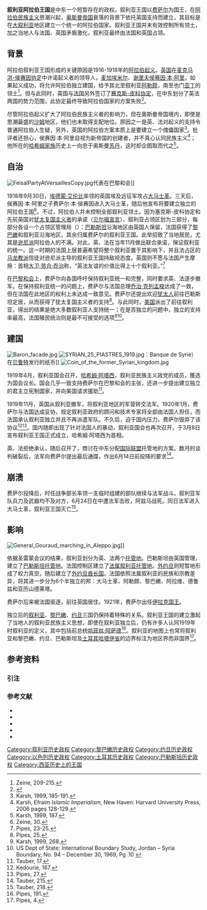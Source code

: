 {{Infobox former country
|conventional_long_name = 叙利亚阿拉伯王国
|native_name = {{lang|ar|المملكة العربية السورية}}<br />''{{transl|ar|al-Mamlakah al-‘Arabīyah as-Sūrīyah}}''
|common_name = 叙利亚
|
|image_flag = Flag of Kingdom of Syria (1920-03-08 to 1920-07-24).svg
|image_coat = Emblem of the Arab Kingdom of Syria (1920).svg
|image_map = FEisalKingdom.png
|
|continent = 亚洲
|region = 中东
|country = 
|government_type = 君主立宪制
|life_span = 1920
|
|era = 
|event_start = [[费萨尔·本·侯赛因|费萨尔]]加冕
|date_start = 3月8日
|year_start = 1920年
|event1 = {{le|梅萨伦战役|Battle of Maysalun}}
|date_event1 = 1920年7月24日
|event_end = {{le|占领大马士革 (1920)|Siege of Damascus (1920)|法国占领大马士革}}
|date_end = 7月24日
|year_end = 1920年
|
|p1 = 奥斯曼帝国
|flag_p1 = Flag of the Ottoman Empire.svg
|s1 = 法属叙利亚托管地
|flag_s1 = Flag of the French Mandate of Syria (1920).svg
|s2 = 巴勒斯坦托管地
|flag_s2 = Palestine-Mandate-Ensign-1927-1948.svg
|s3 = 外约旦
|flag_s3 = Flag of the Emirate of Transjordan.svg
|
|capital = [[大马士革|大马士革]]
|common_languages = [[阿拉伯语|阿拉伯语]]
|title_leader = 国王
|leader1 = [[费萨尔·本·侯赛因|费萨尔]]
|title_deputy = 首相
|deputy1 = [[哈希姆·阿塔西|哈希姆·阿塔西]]
|legislature = [[叙利亚议会|叙利亚议会]]
|currency = [[叙利亚镑|叙利亚镑]]
|
|today = {{flag|Syria}}<br />{{flag|Lebanon}}<br />{{flag|Jordan}}<br />{{flag|Israel}}<br />{{flag|Turkey}}<br />{{flag|Palestine}}
}}
'''叙利亚阿拉伯王国'''是中东一个短暂存在的政权。叙利亚王国以[[费萨尔·本·侯赛因|费萨尔]]为国王，在[[阿拉伯民族主义|阿拉伯民族主义]]思潮兴起，[[奥斯曼帝国|奥斯曼帝国]]衰落的背景下依托英国支持而建立，其目标是在[[大叙利亚|大叙利亚]]地区建立一个统一的阿拉伯国家。叙利亚王国并未有效控制所有领土，加之当地人与法国、英国矛盾激化，叙利亚最终由法国和英国占领。

== 背景 ==
{{see also|阿拉伯起义}}

阿拉伯叙利亚王国形成的关键原因是1916-1918年的[[阿拉伯起义|阿拉伯起义]]。[[英国|英国]]在[[麦克马洪-侯赛因协定|麦克马洪-侯赛因协定]]中许诺起义者的领导人，[[麦加|麦加]][[埃米尔|埃米尔]]、[[麦加谢里夫|谢里夫]][[侯赛因·本·阿里|侯赛因·本·阿里]]，如果起义成功，将允许阿拉伯独立建国，给予其北至叙利亚[[阿勒颇|阿勒颇]]，南至也门[[亚丁|亚丁]]的领土<ref>Zeine, 209-215.</ref>。但与此同时，英国与[[法国|法国]]另外签订了[[赛克斯-皮科协定|赛克斯-皮科协定]]，在中东划分了英法两国的势力范围，此协定最终导致阿拉伯国家的方案失败<ref name="Fromkin2010">{{cite book|author=David Fromkin|title=''A Peace to End All Peace: The Fall of the Ottoman Empire and the Creation of the Modern Middle East''|url=https://archive.org/details/peacetoendallpea0000from_v2t3|date=2010|publisher=Henry Holt and Company|pages=[https://archive.org/details/peacetoendallpea0000from_v2t3/page/286 286]-288}}{{en}}</ref>。

尽管阿拉伯起义扩大了阿拉伯民族主义者的影响力，但在奥斯曼帝国境内，即使是思潮最盛的[[沙姆|沙姆]]地区，他们也未取得支配地位。原因之一是英、法对起义的支持令普通阿拉伯人生疑，另外，英国的阿拉伯方案本质上是要建立一个傀儡国家<ref>Karsh, 1999, 185-191.</ref>。批评者还担心，侯赛因·本·阿里自视为新帝国的创建者，并不真心认同民族主义<ref>Karsh, Efraim ''Islamic Imperialism'', New Haven: Harvard University Press, 2006 pages 128-129.{{en}}</ref>；他所在的[[哈希姆家族|哈希姆家族]]历史上一向忠于奥斯曼[[苏丹_(称谓)|苏丹]]，这时却企图取而代之<ref>Karsh, 1999, 187.</ref>。

== 自治 ==
[[File:FeisalPartyAtVersaillesCopy.jpg|thumb]]代表在巴黎和会]]

1918年9月30日，[[埃德蒙·艾伦比|埃德蒙·艾伦比]]率领的英国埃及远征军攻占[[大马士革|大马士革]]。三天后，侯赛因·本·阿里之子费萨尔·本·侯赛因进入大马士革，随后他宣布将要建立独立的阿拉伯王国<ref>Zeine, 30.</ref>。不过，阿拉伯人并未控制全部叙利亚领土。因为塞克斯-皮科协定和先前英国对[[犹太复国主义者|犹太复国主义者]]的承诺（[[贝尔福宣言|贝尔福宣言]]），叙利亚占领区划为三部分，每部分各设一个占领区管理局（{{le|OETA|Occupied Enemy Territory Administration}}）：[[巴勒斯坦|巴勒斯坦]]沿海地区由英国人保留，法国获得了[[黎巴嫩|黎巴嫩]]和叙利亚沿海地区，其余归属费萨尔的叙利亚王国。此举招致了当地居民，尤其是[[逊尼派|逊尼派]]阿拉伯人的不满。对此，英、法在当年11月做出联合承诺，保证叙利亚的统一。这一时期的法国上层普遍希望将整个叙利亚置于其影响下，并且法占区的[[马龙教派|马龙教派]]信徒对逊尼派主导的叙利亚王国持敌视态度。英国则不愿与法国产生摩擦：首相[[大卫·劳合·乔治|大卫·劳合·乔治]]称，“英法友谊的价值比得上十个叙利亚。”<ref>Pipes, 23-25.</ref>

在[[巴黎和会|巴黎和会]]上，费萨尔向各国呼吁保持叙利亚统一和完整，同时要求英、法逐步撤军。在保持叙利亚统一的问题上，费萨尔与法国总理[[乔治·克列孟梭|乔治·克列孟梭]]达成了一致，但在法国在此地区的权利上未达成一致意见。费萨尔还提出欢迎[[犹太人|犹太人]]前往巴勒斯坦定居，从而获得了犹太复国主义者的支持<ref>Pipes, 25.</ref>。与此同时，[[美国|美国]]派出了{{le|金-克莱恩观察团|King–Crane Commission}}前往叙利亚，得出的结果是绝大多数叙利亚人支持统一；在是否独立的问题中，独立的支持率最高，法国殖民统治则是最不可接受的选项<ref>Karsh, 1999, 268.</ref><ref>US Dept of State; International Boundary Study, Jordan – Syria Boundary, No. 94 – December 30, 1969, Pg .10 {{cite web |url=http://www.law.fsu.edu/library/collection/LimitsinSeas/IBS094.pdf |title=存档副本 |accessdate=2009-03-27  |deadurl=yes |archiveurl=https://web.archive.org/web/20090327062139/http://www.law.fsu.edu/library/collection/LimitsinSeas/IBS094.pdf |archivedate=2009-03-27 }}{{en}}</ref>。

== 建国 ==
[[File:Baron_facade.jpg|thumb]]
[[File:SYRIAN_25_PIASTRES_1919.jpg|thumb]]：Banque de Syrie）在[[贝鲁特|贝鲁特]]发行的纸币]]
[[File:Coin_of_the_former_Syrian_kingdom.jpg|thumb]]

1919年4月，叙利亚国会召开，[[哈希姆·阿塔西|哈希姆·阿塔西]]，叙利亚民族主义政党{{le|法塔特|Al-Fatat}}的成员，獲选为国会议长。国会几乎一致支持费萨尔在巴黎和会的主张，还进一步提出建立独立的君主立宪制国家，并向美国请求援助<ref>Tauber, 17.</ref>。

1919年11月，英国从叙利亚撤军，将叙利亚地区的军营转交法军。1920年1月，费萨尔与法国达成妥协，规定叙利亚政府的顾问和技术专家将全部由法国人担任，而法国承认叙利亚独立并且不再派遣军队。不久后，迫于国内压力，费萨尔毁弃了该协议<ref>Kedourie, 167.</ref><ref>Pipes, 27.</ref>。国内随即出现了针对法国人的暴动，叙利亚国会也再次召开，于3月8日宣布叙利亚王国正式成立，哈希姆·阿塔西为首相。

英、法拒绝承认，随后召开了{{le|圣雷蒙会议|San Remo Conference}}，商讨在中东分配[[国际联盟|国际联盟]]托管地的方案。数月的谈判破裂后，法军向费萨尔提出最后通牒，作出6月14日前投降的要求<ref>Tauber, 215.</ref>。

== 崩溃 ==

费萨尔投降后，时任战争部长{{le|优素福·阿兹马|Yusuf al-'Azma}}率领一支临时组建的部队继续与法军战斗。叙利亚军队兵力及武器均不及对方，6月24日在{{le|梅萨伦战役|Battle of Maysalun}}中遭法军击败，阿兹马战死。同日法军进入大马士革，叙利亚王国灭亡<ref>Tauber, 218.</ref>。

== 影响 ==
[[File:General_Gouraud_marching_in_Aleppo.jpg|thumb]]]]

依据圣雷蒙会议的结果，叙利亚划分为英、法两个[[国际联盟托管地|托管地]]。巴勒斯坦由英国管理，建立了[[巴勒斯坦托管地|巴勒斯坦托管地]]。法国控制区建立了[[法属叙利亚托管地|法属叙利亚托管地]]。[[外约旦|外约旦]]则短暂地形成了权力真空，随后建立了[[外约旦酋长国|外约旦酋长国]]。法国依照法属叙利亚的民族和宗教差异，将其进一步分为6个半独立的邦：大马士革、阿勒颇、黎巴嫩、阿拉维、德鲁兹和亚历山德莱塔。

费萨尔后来被法国驱逐，前往英国居住。1921年，费萨尔出任[[伊拉克国王|伊拉克国王]]。

独立后的[[叙利亚|叙利亚]]、[[黎巴嫩|黎巴嫩]]、[[约旦|约旦]]三国仍保持着特殊的关系。叙利亚王国的建立激起了当地人的叙利亚民族主义思想，即使在叙利亚独立后，仍有许多人认同1919年时叙利亚的定义，其中包括前总统[[哈菲兹·阿萨德|哈菲兹·阿萨德]]<ref>Pipes, 191.</ref>。叙利亚的地图上也常将叙利亚和黎巴嫩、约旦、巴勒斯坦及[[土耳其|土耳其]][[哈塔伊省|哈塔伊省]]的边界标注为地区界而非国界<ref>Pipes, 4.</ref>。

== 参考资料 ==
=== 引注 ===
{{reflist|2}}
=== 参考文献 ===
* {{cite book|author1=Zeine N. Zeine|title=''Struggle for Arab Independence: Western Diplomacy and the Rise and Fall of Faisal's Kingdom in Syria''|url=https://archive.org/details/struggleforarabi0000zein|date=1977|publisher=Caravan Books|location=New York}}
* {{cite book|author1=Efraim Karsh|author2=Inari Karsh|title=''Empires of the Sand: The Struggle for Mastery in the Middle East 1789–1923''|url=https://archive.org/details/empiresofsandstr00kars|date=1999|publisher=Harvard University Press|location=Cambridge}}
* {{cite book|author1=Eliezer Tauber|title=''The Formation of Modern Syria and Iraq''|date=1995|publisher=Frank Cass and Co. Ltd.|location=Portland}}
* {{cite book|author1=Elie Kedourie|title=''England and the Middle East: The Destruction of the Ottoman Empire 1914–1921''|date=1987|publisher=Mansell Publishing Ltd.|location=London}}
* {{cite book|author1=Daniel Pipes|title=''Greater Syria: the history of an ambition''|url=https://archive.org/details/greatersyriahist00pipe_0|date=1990|publisher=Oxford University Press|location=Oxford}}

[[Category:叙利亚历史政权|Category:叙利亚历史政权]]
[[Category:黎巴嫩历史政权|Category:黎巴嫩历史政权]]
[[Category:约旦历史政权|Category:约旦历史政权]]
[[Category:以色列历史政权|Category:以色列历史政权]]
[[Category:土耳其历史政权|Category:土耳其历史政权]]
[[Category:巴勒斯坦历史政权|Category:巴勒斯坦历史政权]]
[[Category:西亚历史上的王国|Category:西亚历史上的王国]]